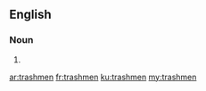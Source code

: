 ==English==

===Noun===
{{head|en|plural}}

# {{plural of|trashman|lang=en|nocat=1}}

[[ar:trashmen]]
[[fr:trashmen]]
[[ku:trashmen]]
[[my:trashmen]]
